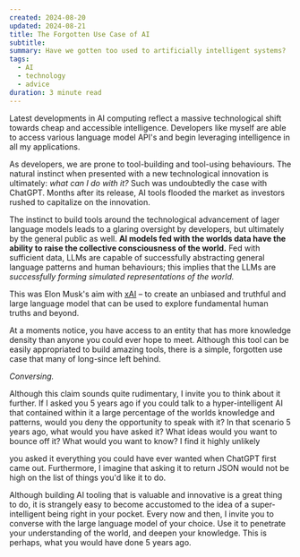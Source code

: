 ```yaml
---
created: 2024-08-20
updated: 2024-08-21
title: The Forgotten Use Case of AI
subtitle: 
summary: Have we gotten too used to artificially intelligent systems?
tags:
  - AI
  - technology
  - advice
duration: 3 minute read
---
```

Latest developments in AI computing reflect a massive technological shift towards cheap and accessible intelligence. Developers like myself are able to access various language model API's and begin leveraging intelligence in all my applications.

As developers, we are prone to tool-building and tool-using behaviours. The natural instinct when presented with a new technological innovation is ultimately: *what can I do with it?* Such was undoubtedly the case with ChatGPT. Months after its release, AI tools flooded the market as investors rushed to capitalize on the innovation.

The instinct to build tools around the technological advancement of lager language models leads to a glaring oversight by developers, but ultimately by the general public as well. **AI models fed with the worlds data have the ability to raise the collective consciousness of the world.** Fed with sufficient data, LLMs are capable of successfully abstracting general language patterns and human behaviours; this implies that the LLMs are *successfully forming simulated representations of the world.*

This was Elon Musk's aim with [xAI](https://x.ai/) – to create an unbiased and truthful and large language model that can be used to explore fundamental human truths and beyond.

At a moments notice, you have access to an entity that has more knowledge density than anyone you could ever hope to meet. Although this tool can be easily appropriated to build amazing tools, there is a simple, forgotten use case that many of long-since left behind.

*Conversing.*

Although this claim sounds quite rudimentary, I invite you to think about it further. If I asked you 5 years ago if you could talk to a hyper-intelligent AI that contained within it a large percentage of the worlds knowledge and patterns, would you deny the opportunity to speak with it?
In that scenario 5 years ago, what would you have asked it? What ideas would you want to bounce off it? What would you want to know? I find it highly unlikely 

you asked it everything you could have ever wanted when ChatGPT first came out. Furthermore, I imagine that asking it to return JSON would not be high on the list of things you'd like it to do.

Although building AI tooling that is valuable and innovative is a great thing to do, it is strangely easy to become accustomed to the idea of a super-intelligent being right in your pocket. Every now and then, I invite you to converse with the large language model of your choice. Use it to penetrate your understanding of the world, and deepen your knowledge. This is perhaps, what you would have done 5 years ago.


